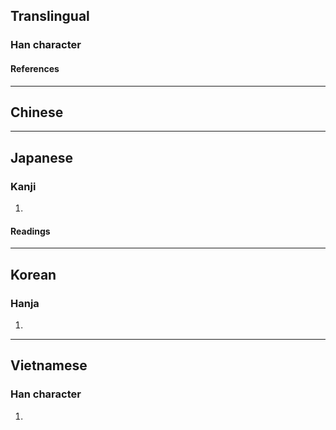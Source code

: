 {{character info/new}}
==Translingual==

===Han character===
{{Han char|rn=18|rad=刀|as=05|sn=7|four=|canj=GISH|ids=⿰去刀}}

====References====
{{Han ref|kx=0138.150|dkj=01927|dj=0313.030|hdz=10327.200|uh=5227}}

----

==Chinese==
{{zh-see|劫|v}}

----

==Japanese==

===Kanji===
{{ja-kanji|grade=|rs=刀05}}

# {{rfdef|ja|sort=刀05}}

====Readings====
{{ja-readings
|goon=こう<こふ
|kanon=きょう<けふ
|kanyoon=ごう<ごふ
|kun=おびや-かす
}}

----

==Korean==

===Hanja===
{{ko-hanja|겁}}

# {{rfdef|ko|sort=刀05}}

----

==Vietnamese==

===Han character===
{{vi-readings|reading=[[kiếp]], [[cướp]]|rs=刀05}}

# {{rfdef|vi}}